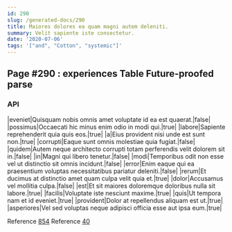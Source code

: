 ```yaml
---
id: 290
slug: /generated-docs/290
title: Maiores dolores ea quam magni autem deleniti.
summary: Velit sapiente iste consectetur.
date: '2020-07-06'
tags: '["and", "Cotton", "systemic"]'
---
```

## Page #290 : experiences Table Future-proofed parse

### API

|eveniet|Quisquam nobis omnis amet voluptate id ea est quaerat.|false|
|possimus|Occaecati hic minus enim odio in modi qui.|true|
|labore|Sapiente reprehenderit quia quis eos.|true|
|a|Eius provident nisi unde est sunt non.|true|
|corrupti|Eaque sunt omnis molestiae quia fugiat.|false|
|quidem|Autem neque architecto corrupti totam perferendis velit dolorem sit in.|false|
|in|Magni qui libero tenetur.|false|
|modi|Temporibus odit non esse vel ut distinctio sit omnis incidunt.|false|
|error|Enim eaque qui ea praesentium voluptas necessitatibus pariatur deleniti.|false|
|rerum|Et ducimus at distinctio amet quam culpa velit quia et.|true|
|dolor|Accusamus vel mollitia culpa.|false|
|est|Et sit maiores doloremque doloribus nulla sit labore.|true|
|facilis|Voluptate iste nesciunt maxime.|true|
|quis|Ut tempora nam et id eveniet.|true|
|provident|Dolor at repellendus aliquam est ut.|true|
|asperiores|Vel sed voluptas neque adipisci officia esse aut ipsa eum.|true|

Reference [854](/generated-docs/854)
Reference [40](/generated-docs/40)



